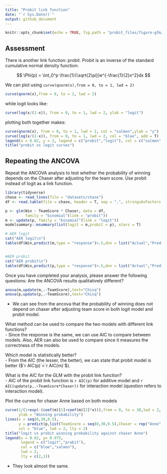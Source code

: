 ```yaml
---
title: "Probit link function"
date: "`r Sys.Date()`"
output: github_document
---
```


```r
knitr::opts_chunk$set(echo = TRUE, fig.path = "probit_files/figure-gfm/")
```

## Assessment
There is another link function: probit. Probit is an inverse of the standard cumulative normal density function:

$$
\Phi(p) = \int_0^p \frac{1}{\sqrt{2\pi}}e^{-\frac{1}{2}x^2}dx
$$

We can plot using `curve(qnorm(x),from = 0, to = 1, lwd = 2)`
```r
curve(qnorm(x),from = 0, to = 1, lwd = 2)
```

while logit looks like:
```r
curve(log(x/(1-x)), from = 0, to = 1, lwd = 2, ylab = "logit")
```

plotting both together makes:
```r
curve(qnorm(x), from = 0, to = 1, lwd = 2, col = "salmon",ylab = "y")
curve(log(x/(1-x)), from = 0, to = 1, lwd = 2, col = "blue", add = T)
legend(x = 0.02, y = 2, legend = c("probit","logit"), col = c("salmon","blue"), lwd = 2)
title("probit vs logit curves")
```

## Repeating the ANCOVA

Repeat the ANCOVA analysis to test whether the probability of winning depends on the Chaser after adjusting for the team score. Use probit instead of logit as a link function.
```r
library(tidyverse)
chase <- read_lines(file = "datasets/chase")
df <- read.table(file = chase, header = T, sep = ",", stringsAsFactors = T)
```

```r
p <- glm(Win ~ TeamScore * Chaser, data = df,
         family = "binomial"(link = "probit"))
m <- update(p, family = "binomial"(link = "logit"))
modelsummary::msummary(list(logit = m,probit = p), stars = T)

# AER logit
cat("AER logit\n")
table(df$Win,predict(m,type = "response")>.5,dnn = list("Actual","Predicted"))


#AER probit
cat("AER probit\n")
table(df$Win,predict(p,type = "response")>.5,dnn = list("Actual","Predicted"))
```

Once you have completed your analysis, please answer the following questions:
Are the ANCOVA results qualitatively different?
```r
anova(m,update(m,.~TeamScore),test="Chisq")
anova(p,update(p,.~TeamScore),test="Chisq")
```

 - We can see from the ancova that the probability of winning does not depend on chaser after adjusting team score in both logit model and probit model.

What method can be used to compare the two models with different link functions?  
 - Since the response is the same, we can use AIC to compare between models. Also, AER can also be used to compare since it measures the correctness of the models.

Which model is statistically better?  
 - From the AIC (the lesser, the better), we can state that probit model is better ($`r AIC(p)`<`r AIC(m)`$).

What is the AIC for the GLM with the probit link function?  
 - AIC of the probit link function is `r AIC(p)` for additive model and `r AIC(update(p,.~TeamScore*Chaser))` for interaction model (question refers to interaction model).

Plot the curves for chaser Anne based on both models
```r
curve(1/(1+exp(-(coef(m)[1]+coef(m)[2]*x))),from = 0, to = 30,lwd = 2, col = "salmon",
      ylab = "Winning probability")
lines(x = seq(0,30,0.5),
      y = predict(p,list(TeamScore = seq(0,30,0.5),Chaser = rep("Anne",61)),type = "response"),
      col = "blue", lwd = 2, lty = 2)
title("logit vs probit winning probability against chaser Anne")
legend(x = 0.02, y= 0.975,
       legend = c("logit","probit"),
       col = c("blue","salmon"),
       lwd = 2,
       lty = c(2,1))
```

 - They look almost the same.